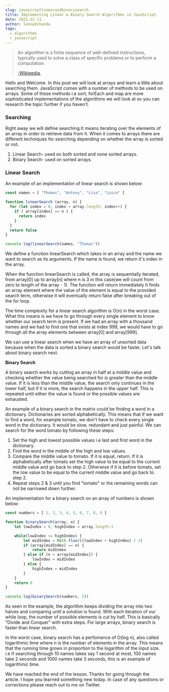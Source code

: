 ```yaml
---
slug: javascriptlinearandbinarysearch
title: Implementing Linear & Binary Search Algorithms in JavaScript.
date: 2021-12-11
author: lennyOchanda
tags:
  - algorithms
  - javascript
---
```

> An algorithm is a finite sequence of well-defined instructions, typically used to solve a class of specific problems or to perform a computation.[](https://en.m.wikipedia.org/wiki/Algorithm)
>
> [\-Wikipedia](https://en.m.wikipedia.org/wiki/Algorithm), 

Hello and Welcome. In this post we will look at arrays and learn a little about searching them. JavaScript comes with a number of methods to be used on arrays. Some of these methods i.e sort, forEach and map are more sophisticated implementations of the algorithms we will look at so you can research the topic further if you haven't. 

### Searching

Right away we will define searching.It means iterating over the elements of an array in order to retrieve data from it.
When it comes to arrays there are different techniques for searching depending on whether the array is sorted or not.

1. Linear Search- used on both sorted and none sorted arrays.
2. Binary Search- used on sorted arrays.

### Linear Search

An example of an implementation of linear search is shown below:

```javascript
const names = [ "Thomas", "Antony", "Lisa", "Loice" ]

function linearSearch (array, n) {
  for (let index = 0; index < array.length; index++) {
    if ( array[index] == n ) {
      return index
    }
  }
  return false
}

console.log(linearSearch(names, "Thomas"))
```

We define a function linearSearch which takes in an array and the name we want to search as its arguments. If the name is found, we return it's index in the array.

When the function linearSearch is called, the array is sequentially iterated, from array\[0] up to array\[n] where n is 3 in this case(we will count from zero to length of the array - 1). The function will return immediately it finds an array element where the value of the element is equal to the provided search term, otherwise it will eventually return false after breaking out of the for loop.

The time complexity for a linear search algorithm is O(n) in the worst case. What this means is we have to go through every single element to know whether our search term is present. If we had an array with a thousand names and we had to find one that exists at index 999, we would have to go through all the array elements between array\[0] and array\[999].

We can use a linear search when we have an array of unsorted data because when the data is sorted a binary search would be faster. Let's talk about binary search next.

**Binary Search**

A binary search works by cutting an array in half at a middle value and checking whether the value being searched for is greater than the middle value. If it is less than the middle value, the search only continues in the lower half, but if it is more, the search happens in the upper half. This is repeated until either the value is found or the possible values are exhausted.

An example of a binary search in the matrix could be finding a word in a dictionary. Dictionaries are sorted alphabetically. This means that if we want to find a word, for example tomato, we don't have to check every single word in the dictionary. It would be slow, redundant and just painful. We can search for the word tomato by following these steps: 

1. Set the high and lowest possible values i.e last and first word in the dictionary.
2. Find the word in the middle of the high and low values.
3. Compare the middle value to tomato. If it is equal, return. If it is alphabetically after tomato set the high value to be equal to the current middle value and go back to step 2. Otherwise if it is before tomato, set the low value to be equal to the current middle value and go back to step 2.
4. Repeat steps 2 & 3 until you find "tomato" or the remaining words can not be narrowed down further.

An implementation for a binary search on an array of numbers is shown below:

```javascript
const numbers = [ 1, 2, 3, 4, 5, 6, 7, 8, 9 ]

function binarySearch(array, n) {
	let lowIndex = 0, highIndex = array.length-1

	while(lowIndex <= highIndex) {
		let midIndex = Math.floor((lowIndex + highIndex) / 2)
		if (array[midIndex] == n) {
			return midIndex
		} else if (n > array[midIndex]) {
			lowIndex = midIndex
		} else {
			highIndex = midIndex
		}
	}
	return 0
}

console.log(binarySearch(numbers, 5))
```

As seen in the example, the algorithm keeps dividing the array into two halves and comparing until a solution is found. With each iteration of our while loop, the number of possible elements is cut by half. This is basically "Divide and Conquer" with extra steps. For large arrays, binary search is faster than linear search.

In the worst case, binary search has a perfomance of O(log n), also called logarithmic time where n is the number of elements in the array. This means that the running time grows in proportion to the logarithm of the input size. i.e if searching through 10 names takes say 1 second at most, 100 names take 2 seconds and 1000 names take 3 seconds, this is an example of logarithmic time.

We have reached the end of the lesson. Thanks for going through the article. I hope you learned something new today. In case of any questions or corrections please reach out to me on Twitter.